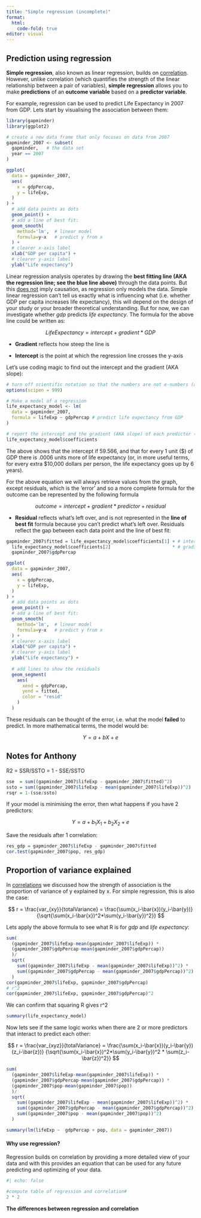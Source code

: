 ```yaml
---
title: "Simple regression (incomplete)"
format: 
  html:
    code-fold: true
editor: visual
---
```


## Prediction using regression

**Simple regression**, also known as linear regression, builds on [correlation](../correlations/correlations.html){target="_blank"}. However, unlike correlation (which quantifies the strength of the linear relationship between a pair of variables), **simple regression** allows you to make **predictions** of an **outcome variable** based on a **predictor variable**.

For example, regression can be used to predict Life Expectancy in 2007 from GDP. Lets start by visualising the association between them:

```r
library(gapminder)
library(ggplot2)

# create a new data frame that only focuses on data from 2007
gapminder_2007 <- subset(
  gapminder,   # the data set
  year == 2007     
)

ggplot(
  data = gapminder_2007,
  aes(
    x = gdpPercap,
    y = lifeExp,
  )
) + 
  # add data points as dots
  geom_point() + 
  # add a line of best fit:
  geom_smooth(
    method='lm',  # linear model
    formula=y~x   # predict y from x
  ) +
  # clearer x-axis label
  xlab("GDP per capita") +
  # clearer y-axis label
  ylab("Life expectancy")
```

Linear regression analysis operates by drawing the **best fitting line (AKA the regression line; see the blue line above)** through the data points. But this [does not]{.underline} imply causation, as regression only models the data. Simple linear regression can't tell us exactly what is influencing what (i.e. whether GDP per capita increases life expectancy), this will depend on the design of your study or your broader theoretical understanding. But for now, we can investigate whether $gdp$ predicts $life$ $expectancy$. The formula for the above line could be written as:

$$
Life Expectancy = intercept + gradient * GDP
$$

-   **Gradient** reflects how steep the line is

-   **Intercept** is the point at which the regression line crosses the y-axis

Let's use coding magic to find out the intercept and the gradient (AKA slope):

```r
# turn off scientific notation so that the numbers are not e-numbers (and thus easier to read)
options(scipen = 999)

# Make a model of a regression
life_expectancy_model <- lm(
  data = gapminder_2007,
  formula = lifeExp ~ gdpPercap # predict life expectancy from GDP
)

# report the intercept and the gradient (AKA slope) of each predictor (which will only be GDP)
life_expectancy_model$coefficients
```

The above shows that the intercept if 59.566, and that for every 1 unit (\$) of GDP there is .0006 units more of life expectancy (or, in more useful terms, for every extra \$10,000 dollars per person, the life expectancy goes up by 6 years).

For the above equation we will always retrieve values from the graph, except residuals, which is the 'error' and so a more complete formula for the outcome can be represented by the following formula

$$
outcome = intercept + gradient * predictor + residual
$$

-   **Residual** reflects what's left over, and is not represented in the **line of best fit** formula because you can't predict what's left over. Residuals reflect the gap between each data point and the line of best fit:

```r
gapminder_2007$fitted = life_expectancy_model$coefficients[1] + # intercept
  life_expectancy_model$coefficients[2]                       * # gradient
  gapminder_2007$gdpPercap

ggplot(
  data = gapminder_2007,
  aes(
    x = gdpPercap,
    y = lifeExp,
  )
) + 
  # add data points as dots
  geom_point() + 
  # add a line of best fit:
  geom_smooth(
    method='lm',  # linear model
    formula=y~x   # predict y from x
  ) +
  # clearer x-axis label
  xlab("GDP per capita") +
  # clearer y-axis label
  ylab("Life expectancy") +
  
  # add lines to show the residuals
  geom_segment(
    aes(
      xend = gdpPercap,
      yend = fitted,
      color = "resid"
    )
  )
```

These residuals can be thought of the error, i.e. what the model **failed** to predict. In more mathematical terms, the model would be:

$$
Y = a + bX + e
$$

## Notes for Anthony

R2 = SSR/SSTO = 1 - SSE/SSTO

```r
sse  = sum((gapminder_2007$lifeExp - gapminder_2007$fitted)^2)
ssto = sum((gapminder_2007$lifeExp - mean(gapminder_2007$lifeExp))^2)
rsqr = 1-(sse/ssto)
```

If your model is minimising the error, then what happens if you have 2 predictors:

$$
Y = a + b_1X_1 + b_2X_2 + e
$$

Save the residuals after 1 correlation:

```r
res_gdp = gapminder_2007$lifeExp - gapminder_2007$fitted
cor.test(gapminder_2007$pop, res_gdp)
```

## Proportion of variance explained

In [correlations](../correlations/correlations.html){target="_blank"} we discussed how the strength of association is the proportion of variance of y explained by x. For simple regression, this is also the case:

$$
r = \frac{var_{xy}}{totalVariance} = \frac{\sum(x_i-\bar{x})(y_i-\bar{y})}
                                      {\sqrt{\sum(x_i-\bar{x})^2*\sum(y_i-\bar{y})^2}}
$$

Lets apply the above formula to see what R is for $gdp$ and $life$ $expectancy$:

```r
sum(
  (gapminder_2007$lifeExp-mean(gapminder_2007$lifeExp)) * 
  (gapminder_2007$gdpPercap-mean(gapminder_2007$gdpPercap))
  )/
  sqrt(
    sum((gapminder_2007$lifeExp - mean(gapminder_2007$lifeExp))^2) *
    sum((gapminder_2007$gdpPercap - mean(gapminder_2007$gdpPercap))^2) 
  )
cor(gapminder_2007$lifeExp, gapminder_2007$gdpPercap)
# r^2
cor(gapminder_2007$lifeExp, gapminder_2007$gdpPercap)^2 
```

We can confirm that squaring R gives r\^2

```r
summary(life_expectancy_model)
```

Now lets see if the same logic works when there are 2 or more predictors that interact to predict each other:

$$
r = \frac{var_{xyz}}{totalVariance} = \frac{\sum(x_i-\bar{x})(y_i-\bar{y})(z_i-\bar{z})}
                                      {\sqrt{\sum(x_i-\bar{x})^2*\sum(y_i-\bar{y})^2 * \sum(z_i-\bar{z})^2}}
$$

```r
sum(
  (gapminder_2007$lifeExp-mean(gapminder_2007$lifeExp)) * 
  (gapminder_2007$gdpPercap-mean(gapminder_2007$gdpPercap)) *
  (gapminder_2007$pop-mean(gapminder_2007$pop))  
  )/
  sqrt(
    sum((gapminder_2007$lifeExp - mean(gapminder_2007$lifeExp))^2) *
    sum((gapminder_2007$gdpPercap - mean(gapminder_2007$gdpPercap))^2) * 
    sum((gapminder_2007$pop - mean(gapminder_2007$pop))^2) 
  )
```

```r
summary(lm(lifeExp ~  gdpPercap + pop, data = gapminder_2007))
```

#### **Why use regression?**

Regression builds on correlation by providing a more detailed view of your data and with this provides an equation that can be used for any future predicting and optimizing of your data.

```r
#| echo: false

#compute table of regression and correlation#
2 * 2
```

**The differences between regression and correlation**
